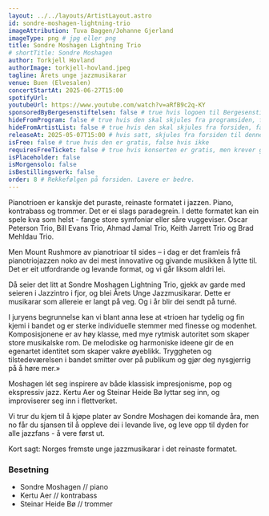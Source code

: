 ```yaml
---
layout: ../../layouts/ArtistLayout.astro
id: sondre-moshagen-lightning-trio
imageAttribution: Tuva Baggen/Johanne Gjerland
imageType: png # jpg eller png
title: Sondre Moshagen Lightning Trio
# shortTitle: Sondre Moshagen
author: Torkjell Hovland
authorImage: torkjell-hovland.jpeg
tagline: Årets unge jazzmusikarar
venue: Buen (Elvesalen)
concertStartAt: 2025-06-27T15:00
spotifyUrl:
youtubeUrl: https://www.youtube.com/watch?v=aRfB9c2q-KY
sponsoredByBergesenstiftelsen: false # true hvis logoen til Bergesenstiftelsen skal vises, false hvis ikke
hideFromProgram: false # true hvis den skal skjules fra programsiden, false hvis den skal vises
hideFromArtistList: false # true hvis den skal skjules fra forsiden, false hvis den skal vises
releaseAt: 2025-05-07T15:00 # hvis satt, skjules fra forsiden til denne datoen
isFree: false # true hvis den er gratis, false hvis ikke
requiresFreeTicket: false # true hvis konserten er gratis, men krever gratisbillett
isPlaceholder: false
isMorgensolo: false
isBestillingsverk: false
order: 8 # Rekkefølgen på forsiden. Lavere er bedre.
---
```


Pianotrioen er kanskje det puraste, reinaste formatet i jazzen. Piano, kontrabass og trommer. Det er ei slags paradegrein. I dette formatet kan ein spele kva som helst - fange store symfoniar eller såre vuggeviser. Oscar Peterson Trio, Bill Evans Trio, Ahmad Jamal Trio, Keith Jarrett Trio og Brad Mehldau Trio.

Men Mount Rushmore av pianotrioar til sides – i dag er det framleis frå pianotriojazzen noko av dei mest innovative og givande musikken å lytte til. Det er eit utfordrande og levande format, og vi går liksom aldri lei.

Då seier det litt at Sondre Moshagen Lightning Trio, gjekk av garde med seieren i Jazzintro i fjor, og blei Årets Unge Jazzmusikarar. Dette er musikarar som allereie er langt på veg. Og i år blir dei sendt på turné.

I juryens begrunnelse kan vi blant anna lese at «trioen har tydelig og fin kjemi i bandet og er sterke individuelle stemmer med finesse og modenhet. Komposisjonene er av høy klasse, med mye rytmisk autoritet som skaper store musikalske rom. De melodiske og harmoniske ideene gir de en egenartet identitet som skaper vakre øyeblikk. Tryggheten og tilstedeværelsen i bandet smitter over på publikum og gjør deg nysgjerrig på å høre mer.»

Moshagen lét seg inspirere av både klassisk impresjonisme, pop og ekspressiv jazz. Kertu Aer og Steinar Heide Bø lyttar seg inn, og improviserer seg inn i flettverket.

Vi trur du kjem til å kjøpe plater av Sondre Moshagen dei komande åra, men no får du sjansen til å oppleve dei i levande live, og leve opp til dyden for alle jazzfans - å vere først ut.

Kort sagt: Norges fremste unge jazzmusikarar i det reinaste formatet.

### Besetning

- Sondre Moshagen // piano
- Kertu Aer // kontrabass
- Steinar Heide Bø // trommer
